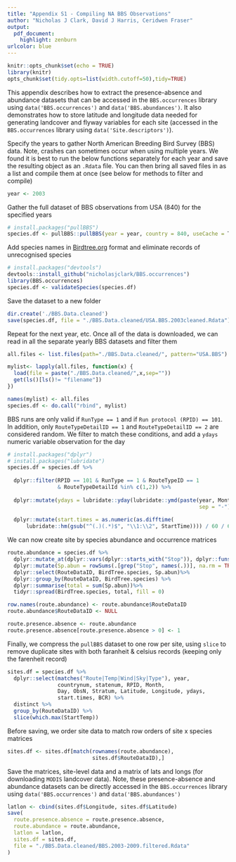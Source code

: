 ```yaml
---
title: "Appendix S1 - Compiling NA BBS Observations"
author: "Nicholas J Clark, David J Harris, Ceridwen Fraser"
output:
  pdf_document:
    highlight: zenburn
urlcolor: blue
---
```

```r
knitr::opts_chunk$set(echo = TRUE)
library(knitr)
opts_chunk$set(tidy.opts=list(width.cutoff=50),tidy=TRUE)
```

This appendix describes how to extract the presence-absence and abundance datasets that can be accessed in the `BBS.occurrences` library using `data('BBS.occurrences')` and `data('BBS.abundances')`. It also demonstrates how to store latitude and longitude data needed for generating landcover and flyway variables for each site (accessed in the `BBS.occurrences` library using `data('Site.descriptors')`).  
  
Specify the years to gather North American Breeding Bird Survey (BBS) data. Note, crashes can sometimes occur when using multiple years. We found it is best to run the below functions separately for each year and save the resulting object as an `.Rdata` file. You can then bring all saved files in as a list and compile them at once (see below for methods to filter and compile)
```r
year <- 2003
```

Gather the full dataset of BBS observations from USA (840) for the specified years
```r
# install.packages("pullBBS")
species.df <- pullBBS::pullBBS(year = year, country = 840, useCache = T)
```

Add species names in [Birdtree.org](http://birdtree.org/) format and eliminate records of unrecognised species
```r
# install.packages("devtools")
devtools::install_github("nicholasjclark/BBS.occurrences")
library(BBS.occurrences)
species.df <- validateSpecies(species.df)
```

Save the dataset to a new folder
```r
dir.create('./BBS.Data.cleaned')
save(species.df, file = "./BBS.Data.cleaned/USA.BBS.2003cleaned.Rdata")
```

Repeat for the next year, etc. Once all of the data is downloaded, we can read in all the separate yearly BBS datasets and filter them
```r
all.files <- list.files(path="./BBS.Data.cleaned/", pattern="USA.BBS")

mylist<- lapply(all.files, function(x) {
  load(file = paste("./BBS.Data.cleaned/",x,sep=""))
  get(ls()[ls()!= "filename"])
})

names(mylist) <- all.files
species.df <- do.call("rbind", mylist)
```

\pagebreak

BBS runs are only valid if `RunType == 1` and if `Run protocol (RPID) == 101`. In addition, only `RouteTypeDetailID == 1` and `RouteTypeDetailID == 2` are considered random. We filter to match these conditions, and add a `ydays` numeric variable observation for the day
```r
# install.packages("dplyr")
# install.packages("lubridate")
species.df = species.df %>%
  
  dplyr::filter(RPID == 101 & RunType == 1 & RouteTypeID == 1 
                & RouteTypeDetailId %in% c(1,2)) %>%
  
  dplyr::mutate(ydays = lubridate::yday(lubridate::ymd(paste(year, Month, Day,
                                                             sep = "-")))) %>%
  
  dplyr::mutate(start.times = as.numeric(as.difftime(
      lubridate::hm(gsub("^(.)(.*)$", "\\1:\\2", StartTime)))) / 60 / 60)
```

We can now create site by species abundance and occurrence matrices 
```r
route.abundance = species.df %>%
  dplyr::mutate_at(dplyr::vars(dplyr::starts_with("Stop")), dplyr::funs(as.numeric)) %>%
  dplyr::mutate(Sp.abun = rowSums(.[grep("Stop", names(.))], na.rm = TRUE)) %>%
  dplyr::select(RouteDataID, BirdTree.species, Sp.abun)%>%
  dplyr::group_by(RouteDataID, BirdTree.species) %>%
  dplyr::summarise(total = sum(Sp.abun))%>%
  tidyr::spread(BirdTree.species, total, fill = 0)

row.names(route.abundance) <- route.abundance$RouteDataID
route.abundance$RouteDataID <- NULL

route.presence.absence <- route.abundance
route.presence.absence[route.presence.absence > 0] <- 1
```

Finally, we compress the `pullBBS` dataset to one row per site, using `slice` to remove duplicate sites with both faranheit & celsius records (keeping only the farenheit record)
```r
sites.df = species.df %>%
  dplyr::select(matches("Route|Temp|Wind|Sky|Type"), year, 
                countrynum, statenum, RPID, Month,
                Day, ObsN, Stratum, Latitude, Longitude, ydays, 
                start.times, BCR) %>%
  distinct %>%
  group_by(RouteDataID) %>%
  slice(which.max(StartTemp))
```

Before saving, we order site data to match row orders of site x species matrices
```r
sites.df <- sites.df[match(rownames(route.abundance), 
                           sites.df$RouteDataID),]
```

Save the matrices, site-level data and a matrix of lats and longs (for downloading `MODIS` landcover data). Note, these presence-absence and abundance datasets can be directly accessed in the `BBS.occurrences` library using `data('BBS.occurrences')` and `data('BBS.abundances')`
```r
latlon <- cbind(sites.df$Longitude, sites.df$Latitude)
save(
  route.presence.absence = route.presence.absence,
  route.abundance = route.abundance,
  latlon = latlon,
  sites.df = sites.df,
  file = "./BBS.Data.cleaned/BBS.2003-2009.filtered.Rdata"
)
```
